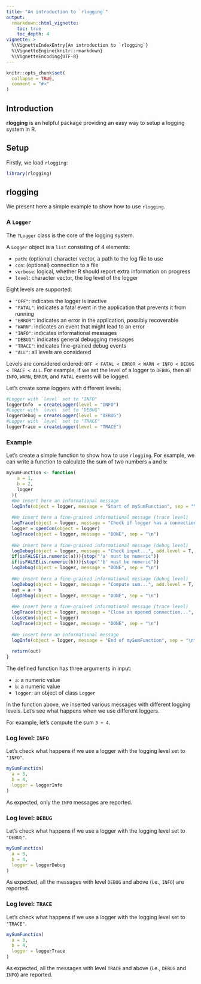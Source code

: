 ```yaml
---
title: "An introduction to `rlogging`"
output: 
  rmarkdown::html_vignette:
    toc: true
    toc_depth: 4
vignette: >
  %\VignetteIndexEntry{An introduction to `rlogging`}
  %\VignetteEngine{knitr::rmarkdown}
  %\VignetteEncoding{UTF-8}
---
```


```r
knitr::opts_chunk$set(
  collapse = TRUE,
  comment = "#>"
)
```

## Introduction
**rlogging** is an helpful package providing an easy way to setup a logging system in R.

## Setup
Firstly, we load `rlogging`:

```r
library(rlogging)
```

## rlogging
We present here a simple example to show how to use `rlogging`.

### A `Logger`
The `?Logger` class is the core of the logging system. 

A `Logger` object is a `list` consisting of 4 elements: 

* `path`: (optional) character vector, a path to the log file to use
* `con`: (optional) connection to a file
* `verbose`: logical, whether R should report extra information on progress
* `level`: character vector, the log level of the logger

Eight levels are supported:

* `"OFF"`: indicates the logger is inactive
* `"FATAL"`: indicates a fatal event in the application that prevents it from running
* `"ERROR"`: indicates an error in the application, possibly recoverable
* `"WARN"`: indicates an event that might lead to an error
* `"INFO"`: indicates informational messages
* `"DEBUG"`: indicates general debugging messages
* `"TRACE"`: indicates fine-grained debug events
* `"ALL"`: all levels are considered

Levels are considered ordered: `OFF < FATAL < ERROR < WARN < INFO < DEBUG < TRACE < ALL`.
For example, if we set the level of a logger to `DEBUG`, then all `INFO`, `WARN`,
`ERROR`, and `FATAL` events will be logged.

Let's create some loggers with different levels:

```r
#Logger with `level` set to "INFO"
loggerInfo  = createLogger(level = "INFO")
#Logger with `level` set to "DEBUG"
loggerDebug = createLogger(level = "DEBUG")
#Logger with `level` set to "TRACE"
loggerTrace = createLogger(level = "TRACE")
```

### Example
Let's create a simple function to show how to use `rlogging`. For example, we 
can write a function to calculate the sum of two numbers `a` and `b`:

```r
mySumFunction <- function(
    a = 1,
    b = 2,
    logger
  ){
  #We insert here an informational message
  logInfo(object = logger, message = "Start of mySumFunction", sep = "\n", add.level = T, add.time = T)
  
  #We insert here a fine-grained informational message (trace level)
  logTrace(object = logger, message = "Check if logger has a connection to a file and (if so) open it...", add.level = T, add.time = T)
  logger = openCon(object = logger)
  logTrace(object = logger, message = "DONE", sep = "\n")
  
  #We insert here a fine-grained informational message (debug level)
  logDebug(object = logger, message = "Check input...", add.level = T, add.time = T)
  if(isFALSE(is.numeric(a))){stop("'a' must be numeric")}
  if(isFALSE(is.numeric(b))){stop("'b' must be numeric")}
  logDebug(object = logger, message = "DONE", sep = "\n")
  
  #We insert here a fine-grained informational message (debug level)
  logDebug(object = logger, message = "Compute sum...", add.level = T, add.time = T)
  out = a + b
  logDebug(object = logger, message = "DONE", sep = "\n")
  
  #We insert here a fine-grained informational message (trace level)
  logTrace(object = logger, message = "Close an opened connection...", add.level = T, add.time = T)
  closeCon(object = logger)
  logTrace(object = logger, message = "DONE", sep = "\n")
  
  #We insert here an informational message
  logInfo(object = logger, message = "End of mySumFunction", sep = "\n", add.level = T, add.time = T)
  
  return(out)
}
```

The defined function has three arguments in input:

* `a`: a numeric value
* `b`: a numeric value
* `logger`: an object of class `Logger`

In the function above, we inserted various messages with different logging
levels. Let's see what happens when we use different loggers.

For example, let's compute the sum `3 + 4`.

### Log level: `INFO`
Let's check what happens if we use a logger with the logging level set to 
`"INFO"`.

```r
mySumFunction(
  a = 3,
  b = 4,
  logger = loggerInfo
)
```

As expected, only the `INFO` messages are reported.

### Log level: `DEBUG`
Let's check what happens if we use a logger with the logging level set to 
`"DEBUG"`.

```r
mySumFunction(
  a = 3,
  b = 4,
  logger = loggerDebug
)
```
As expected, all the messages with level `DEBUG` and above (i.e., 
`INFO`) are reported.

### Log level: `TRACE`
Let's check what happens if we use a logger with the logging level set to 
`"TRACE"`.

```r
mySumFunction(
  a = 3,
  b = 4,
  logger = loggerTrace
)
```

As expected, all the messages with level `TRACE` and above (i.e., `DEBUG` and
`INFO`) are reported.

